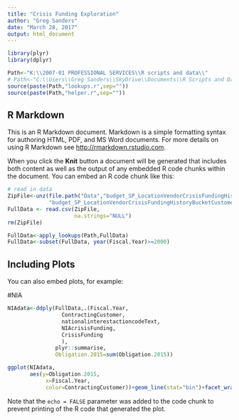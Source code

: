 ```yaml
---
title: "Crisis Funding Exploration"
author: "Greg Sanders"
date: "March 28, 2017"
output: html_document
---
```


```r

library(plyr)
library(dplyr)

Path<-"K:\\2007-01 PROFESSIONAL SERVICES\\R scripts and data\\"
# Path<-"C:\\Users\\Greg Sanders\\SkyDrive\\Documents\\R Scripts and Data SkyDrive\\"
source(paste(Path,"lookups.r",sep=""))
source(paste(Path,"helper.r",sep=""))

```

## R Markdown

This is an R Markdown document. Markdown is a simple formatting syntax for authoring HTML, PDF, and MS Word documents. For more details on using R Markdown see <http://rmarkdown.rstudio.com>.

When you click the **Knit** button a document will be generated that includes both content as well as the output of any embedded R code chunks within the document. You can embed an R code chunk like this:

```r
# read in data    
ZipFile<-unz(file.path("Data","budget_SP_LocationVendorCrisisFundingHistoryBucketCustomer.zip"),
             "budget_SP_LocationVendorCrisisFundingHistoryBucketCustomer.csv")
FullData <- read.csv(ZipFile,
                     na.strings="NULL")
rm(ZipFile)

FullData<-apply_lookups(Path,FullData)
FullData<-subset(FullData, year(Fiscal.Year)>=2000)


```

## Including Plots

You can also embed plots, for example:

#NIA
```r

NIAdata<-ddply(FullData,.(Fiscal.Year,
                 ContractingCustomer,
                 nationalinterestactioncodeText,
                 NIAcrisisFunding,
                 CrisisFunding
                 ),
               plyr::summarise,
               Obligation.2015=sum(Obligation.2015))

ggplot(NIAdata,
       aes(y=Obligation.2015,
            x=Fiscal.Year,
            color=ContractingCustomer))+geom_line(stat="bin")+facet_wrap( ~ NIAcrisisFunding)


```

Note that the `echo = FALSE` parameter was added to the code chunk to prevent printing of the R code that generated the plot.
